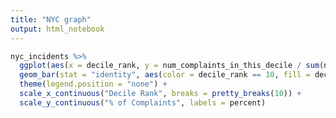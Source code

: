 ---
title: "NYC graph"
output: html_notebook
---

```{r NYC graph}

nyc_incidents %>%
  ggplot(aes(x = decile_rank, y = num_complaints_in_this_decile / sum(num_complaints_in_this_decile))) +
  geom_bar(stat = "identity", aes(color = decile_rank == 10, fill = decile_rank == 10)) +
  theme(legend.position = "none") +
  scale_x_continuous("Decile Rank", breaks = pretty_breaks(10)) +
  scale_y_continuous("% of Complaints", labels = percent)

```



















